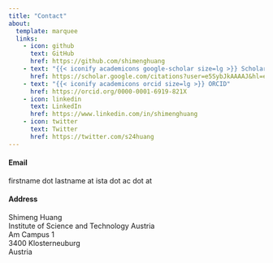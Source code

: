```yaml
---
title: "Contact"
about:
  template: marquee
  links:
    - icon: github
      text: GitHub
      href: https://github.com/shimenghuang
    - text: "{{< iconify academicons google-scholar size=lg >}} Scholar"
      href: https://scholar.google.com/citations?user=e5SybJkAAAAJ&hl=en
    - text: "{{< iconify academicons orcid size=lg >}} ORCID"
      href: https://orcid.org/0000-0001-6919-821X
    - icon: linkedin
      text: LinkedIn
      href: https://www.linkedin.com/in/shimenghuang
    - icon: twitter
      text: Twitter
      href: https://twitter.com/s24huang
---
```


#### Email 

firstname dot lastname at ista dot ac dot at

#### Address

Shimeng Huang <br>
Institute of Science and Technology Austria <br>
Am Campus 1 <br>
3400 Klosterneuburg <br>
Austria

